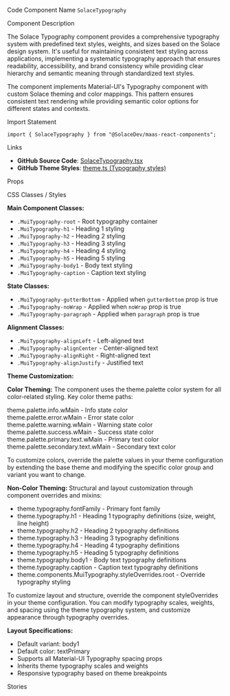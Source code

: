 
<Meta of={SolaceTypographyStories} />

<Title>Typography</Title>

<Description of={SolaceTypographyStories} />

<Subtitle>Code Component Name</Subtitle>
`SolaceTypography`

<Subtitle>Component Description</Subtitle>

The Solace Typography component provides a comprehensive typography system with predefined text styles, weights, and sizes based on the Solace design system. It's useful for maintaining consistent text styling across applications, implementing a systematic typography approach that ensures readability, accessibility, and brand consistency while providing clear hierarchy and semantic meaning through standardized text styles.

The component implements Material-UI's Typography component with custom Solace theming and color mappings. This pattern ensures consistent text rendering while providing semantic color options for different states and contexts.

<Subtitle>Import Statement</Subtitle>

```tsx
import { SolaceTypography } from "@SolaceDev/maas-react-components";
```

<Subtitle>Links</Subtitle>

- **GitHub Source Code**: [SolaceTypography.tsx](https://github.com/SolaceDev/maas-react-components/blob/main/src/components/SolaceTypography.tsx)
- **GitHub Theme Styles**: <a href="https://github.com/SolaceDev/maas-react-components/blob/main/src/resources/theme.ts#:~:text=Typography" target="_blank">theme.ts (Typography styles)</a>

<Subtitle>Props</Subtitle>

<ArgTypes of={SolaceTypographyStories} />

<Subtitle>CSS Classes / Styles</Subtitle>

**Main Component Classes:**

- `.MuiTypography-root` - Root typography container
- `.MuiTypography-h1` - Heading 1 styling
- `.MuiTypography-h2` - Heading 2 styling
- `.MuiTypography-h3` - Heading 3 styling
- `.MuiTypography-h4` - Heading 4 styling
- `.MuiTypography-h5` - Heading 5 styling
- `.MuiTypography-body1` - Body text styling
- `.MuiTypography-caption` - Caption text styling

**State Classes:**

- `.MuiTypography-gutterBottom` - Applied when `gutterBottom` prop is true
- `.MuiTypography-noWrap` - Applied when `noWrap` prop is true
- `.MuiTypography-paragraph` - Applied when `paragraph` prop is true

**Alignment Classes:**

- `.MuiTypography-alignLeft` - Left-aligned text
- `.MuiTypography-alignCenter` - Center-aligned text
- `.MuiTypography-alignRight` - Right-aligned text
- `.MuiTypography-alignJustify` - Justified text

**Theme Customization:**

**Color Theming:**
The component uses the theme.palette color system for all color-related styling. Key color theme paths:

<div style={{ display: "flex", alignItems: "center", margin: "8px 0" }}>
	<div
		style={{
			width: "16px",
			height: "16px",
			backgroundColor: "#0591D3",
			border: "1px solid rgba(0,0,0,0.2)",
			borderRadius: "3px",
			marginRight: "8px"
		}}
	></div>
	<span>theme.palette.info.wMain - Info state color</span>
</div>
<div style={{ display: "flex", alignItems: "center", margin: "8px 0" }}>
	<div
		style={{
			width: "16px",
			height: "16px",
			backgroundColor: "#E94C4E",
			border: "1px solid rgba(0,0,0,0.2)",
			borderRadius: "3px",
			marginRight: "8px"
		}}
	></div>
	<span>theme.palette.error.wMain - Error state color</span>
</div>
<div style={{ display: "flex", alignItems: "center", margin: "8px 0" }}>
	<div
		style={{
			width: "16px",
			height: "16px",
			backgroundColor: "#FF8E2B",
			border: "1px solid rgba(0,0,0,0.2)",
			borderRadius: "3px",
			marginRight: "8px"
		}}
	></div>
	<span>theme.palette.warning.wMain - Warning state color</span>
</div>
<div style={{ display: "flex", alignItems: "center", margin: "8px 0" }}>
	<div
		style={{
			width: "16px",
			height: "16px",
			backgroundColor: "#00C895",
			border: "1px solid rgba(0,0,0,0.2)",
			borderRadius: "3px",
			marginRight: "8px"
		}}
	></div>
	<span>theme.palette.success.wMain - Success state color</span>
</div>
<div style={{ display: "flex", alignItems: "center", margin: "8px 0" }}>
	<div
		style={{
			width: "16px",
			height: "16px",
			backgroundColor: "#273749",
			border: "1px solid rgba(0,0,0,0.2)",
			borderRadius: "3px",
			marginRight: "8px"
		}}
	></div>
	<span>theme.palette.primary.text.wMain - Primary text color</span>
</div>
<div style={{ display: "flex", alignItems: "center", margin: "8px 0" }}>
	<div
		style={{
			width: "16px",
			height: "16px",
			backgroundColor: "#647481",
			border: "1px solid rgba(0,0,0,0.2)",
			borderRadius: "3px",
			marginRight: "8px"
		}}
	></div>
	<span>theme.palette.secondary.text.wMain - Secondary text color</span>
</div>

To customize colors, override the palette values in your theme configuration by extending the base theme and modifying the specific color group and variant you want to change.

**Non-Color Theming:**
Structural and layout customization through component overrides and mixins:

- theme.typography.fontFamily - Primary font family
- theme.typography.h1 - Heading 1 typography definitions (size, weight, line height)
- theme.typography.h2 - Heading 2 typography definitions
- theme.typography.h3 - Heading 3 typography definitions
- theme.typography.h4 - Heading 4 typography definitions
- theme.typography.h5 - Heading 5 typography definitions
- theme.typography.body1 - Body text typography definitions
- theme.typography.caption - Caption text typography definitions
- theme.components.MuiTypography.styleOverrides.root - Override typography styling

To customize layout and structure, override the component styleOverrides in your theme configuration. You can modify typography scales, weights, and spacing using the theme typography system, and customize appearance through typography overrides.

**Layout Specifications:**

- Default variant: body1
- Default color: textPrimary
- Supports all Material-UI Typography spacing props
- Inherits theme typography scales and weights
- Responsive typography based on theme breakpoints

<Subtitle>Stories</Subtitle>

<CustomStories />
